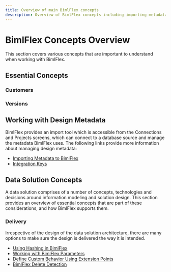 ```yaml
---
title: Overview of main BimlFlex concepts
description: Overview of BimlFlex concepts including importing metadata, templates, integration keys, load parameters, and delete detection
---
```



# BimlFlex Concepts Overview

This section covers various concepts that are important to understand when working with BimlFlex.

## Essential Concepts

### Customers

<InclHeaderCustomer />

### Versions

<InclHeaderVersion />

## Working with Design Metadata

<InclHeaderBimlflexApp />

BimlFlex provides an import tool which is accessible from the Connections and Projects screens, which can connect to a database source and manage the metadata BimlFlex uses. The following links provide more information about managing design metadata:

* [Importing Metadata to BimlFlex](bimlflex-concepts-importing-metadata)
* [Integration Keys](bimlflex-concept-integration-keys)

## Data Solution Concepts

A data solution comprises of a number of concepts, technologies and decisions around information modeling and solution design. This section provides an overview of essential concepts that are part of these considerations, and how BimlFlex supports them.

### Delivery

Irrespective of the design of the data solution architecture, there are many options to make sure the design is delivered the way it is intended.

* [Using Hashing in BimlFlex](bimlflex-concepts-hashing)
* [Working with BimlFlex Parameters](bimlflex-concepts-metadata-parameters)
* [Define Custom Behavior Using Extension Points](bimlflex-concepts-extension-points)
* [BimlFlex Delete Detection](bimlflex-concepts-delete-detection)
